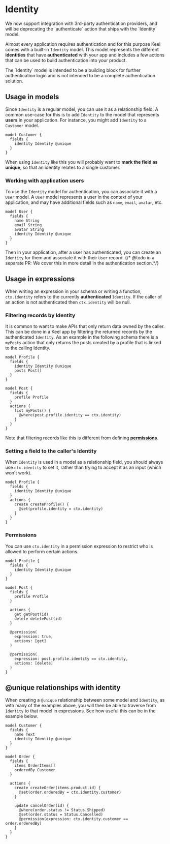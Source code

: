 
# Identity

<Callout type="warning">
    We now support integration with 3rd-party authentication providers, and will be deprecating the `authenticate` action that ships with the `Identity` model.
</Callout>

Almost every application requires authentication and for this purpose Keel comes with a built-in `Identity` model. This model represents the different **identities** that have **authenticated** with your app and includes a few actions that can be used to build authentication into your product.

<Callout type="info">
  The `Identity` model is intended to be a building block for further authentication logic and is not intended to be a complete authentication solution.  
</Callout>


## Usage in models

Since `Identity` is a regular model, you can use it as a relationship field. A common use-case for this is to add `Identity` to the model that represents **users** in your application. For instance, you might add `Identity` to a `Customer` model.

```keel
model Customer {
  fields {
    identity Identity @unique
  }
}
```

When using `Identity` like this you will probably want to **mark the field as unique**, so that an identity relates to a single customer.

### Working with application users 

To use the `Identity` model for authentication, you can associate it with a `User` model. A `User` model represents a user in the context of your application, and may have additional fields such as `name`, `email`, `avatar`, etc.

```keel
model User {
  fields {
    name String
    email String
    avatar String
    identity Identity @unique
  }
}
```

Then in your application, after a user has authenticated, you can create an `Identity` for them and associate it with their `User` record. {/* @todo in a separate PR: We cover this in more detail in the authentication section.*/}

## Usage in expressions

When writing an expression in your schema or writing a function, `ctx.identity` refers to the currently **authenticated** `Identity`. If the caller of an action is not authenticated then `ctx.identity` will be null.

### Filtering records by Identity

It is common to want to make APIs that only return data owned by the caller. This can be done in a Keel app by filtering the returned records by the authenticated `Identity`. As an example in the following schema there is a `myPosts` action that only returns the posts created by a profile that is linked to the calling Identity.

```keel {3,10,14}
model Profile {
  fields {
    identity Identity @unique
    posts Post[]
  }
}

model Post {
  fields {
    profile Profile
  }
  actions {
    list myPosts() {
      @where(post.profile.identity == ctx.identity)
    }
  }
}
```

Note that filtering records like this is different from defining [**permissions**](/permissions).

### Setting a field to the caller's Identity

When `Identity` is used in a model as a relationship field, you should always use `ctx.identity` to set it, rather than trying to accept it as an input (which won't work).

```keel
model Profile {
  fields {
    identity Identity @unique
  }
  actions {
    create createProfile() {
      @set(profile.identity = ctx.identity)
    }
  }
}
```

### Permissions

You can use `ctx.identity` in a permission expression to restrict who is allowed to perform certain actions.

```keel {22}
model Profile {
  fields {
    identity Identity @unique
  }
}

model Post {
  fields {
    profile Profile
  }

  actions {
    get getPost(id)
    delete deletePost(id)
  }

  @permission(
    expression: true,
    actions: [get]
  )

  @permission(
    expression: post.profile.identity == ctx.identity,
    actions: [delete]
  )
}
```

## @unique relationships with identity

When creating a `@unique` relationship between some model and `Identity`, as with many of the examples above, you will then be able to traverse from `Identity` to that model in expressions. See how useful this can be in the example below.

```keel {4,16,21}
model Customer {
  fields {
    name Text
    identity Identity @unique
  }
}

model Order {
  fields {
    items OrderItems[]
    orderedBy Customer
  }

  actions {
    create createOrder(items.product.id) {
      @set(order.orderedBy = ctx.identity.customer)
    }

    update cancelOrder(id) {
      @where(order.status != Status.Shipped)
      @set(order.status = Status.Cancelled)
      @permission(expression: ctx.identity.customer == order.orderedBy)
    }
  }
}
```
